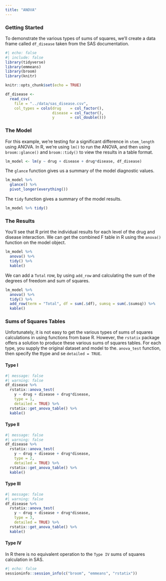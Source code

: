 ```yaml
---
title: "ANOVA"
---
```


### **Getting Started**

To demonstrate the various types of sums of squares, we'll create a data frame called `df_disease` taken from the SAS documentation. 

```r
#| echo: false
#| include: false
library(tidyverse)
library(emmeans)
library(broom)
library(knitr)

knitr::opts_chunk$set(echo = TRUE)

df_disease <- 
  read_csv(
    file = "../data/sas_disease.csv",
    col_types = cols(drug    = col_factor(),
                     disease = col_factor(),
                     y       = col_double()))
```

### The Model {.unnumbered}

For this example, we're testing for a significant difference in `stem_length` using ANOVA. In R, we're using `lm()` to run the ANOVA, and then using `broom::glance()` and `broom::tidy()` to view the results in a table format.

```r
lm_model <- lm(y ~ drug + disease + drug*disease, df_disease)
```

The `glance` function gives us a summary of the model diagnostic values.

```r
lm_model %>% 
  glance() %>% 
  pivot_longer(everything())
```

The `tidy` function gives a summary of the model results.

```r
lm_model %>% tidy()
```

### The Results {.unnumbered}

You'll see that R print the individual results for each level of the drug and disease interaction. We can get the combined F table in R using the `anova()` function on the model object.

```r
lm_model %>% 
  anova() %>% 
  tidy() %>% 
  kable()
```

We can add a `Total` row, by using `add_row` and calculating the sum of the degrees of freedom and sum of squares.

```r
lm_model %>%
  anova() %>%
  tidy() %>%
  add_row(term = "Total", df = sum(.$df), sumsq = sum(.$sumsq)) %>% 
  kable()
```

### Sums of Squares Tables {.unnumbered}

Unfortunately, it is not easy to get the various types of sums of squares calculations in using functions from base R. However, the `rstatix` package offers a solution to produce these various sums of squares tables. For each type, you supply the original dataset and model to the. `anova_test` function, then specify the ttype and se `detailed = TRUE`.

#### Type I

```r
#| message: false
#| warning: false
df_disease %>% 
  rstatix::anova_test(
    y ~ drug + disease + drug*disease, 
    type = 1, 
    detailed = TRUE) %>% 
  rstatix::get_anova_table() %>% 
  kable()
```

#### Type II {.unnumbered}

```r
#| message: false
#| warning: false
df_disease %>% 
  rstatix::anova_test(
    y ~ drug + disease + drug*disease, 
    type = 2, 
    detailed = TRUE) %>% 
  rstatix::get_anova_table() %>% 
  kable()
```

#### Type III {.unnumbered}

```r
#| message: false
#| warning: false
df_disease %>% 
  rstatix::anova_test(
    y ~ drug + disease + drug*disease, 
    type = 3, 
    detailed = TRUE) %>% 
  rstatix::get_anova_table() %>% 
  kable()
```

#### Type IV {.unnumbered}

In R there is no equivalent operation to the `Type IV` sums of squares calculation in SAS.

::: {.callout-note collapse=true title="Session Info"}
```r
#| echo: false
sessioninfo::session_info(c("broom", "emmeans", "rstatix"))
```
:::
